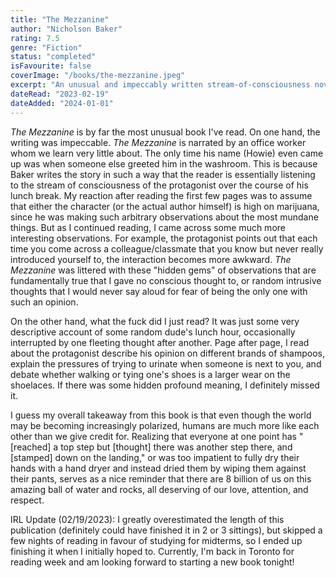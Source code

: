 ```yaml
---
title: "The Mezzanine"
author: "Nicholson Baker"
rating: 7.5
genre: "Fiction"
status: "completed"
isFavourite: false
coverImage: "/books/the-mezzanine.jpeg"
excerpt: "An unusual and impeccably written stream-of-consciousness novel that follows an office worker's thoughts during his lunch break, filled with profound observations about mundane life."
dateRead: "2023-02-19"
dateAdded: "2024-01-01"
---
```


*The Mezzanine* is by far the most unusual book I've read. On one hand, the writing was impeccable. *The Mezzanine* is narrated by an office worker whom we learn very little about. The only time his name (Howie) even came up was when someone else greeted him in the washroom. This is because Baker writes the story in such a way that the reader is essentially listening to the stream of consciousness of the protagonist over the course of his lunch break. My reaction after reading the first few pages was to assume that either the character (or the actual author himself) is high on marijuana, since he was making such arbitrary observations about the most mundane things. But as I continued reading, I came across some much more interesting observations. For example, the protagonist points out that each time you come across a colleague/classmate that you know but never really introduced yourself to, the interaction becomes more awkward. *The Mezzanine* was littered with these "hidden gems" of observations that are fundamentally true that I gave no conscious thought to, or random intrusive thoughts that I would never say aloud for fear of being the only one with such an opinion.

On the other hand, what the fuck did I just read? It was just some very descriptive account of some random dude's lunch hour, occasionally interrupted by one fleeting thought after another. Page after page, I read about the protagonist describe his opinion on different brands of shampoos, explain the pressures of trying to urinate when someone is next to you, and debate whether walking or tying one's shoes is a larger wear on the shoelaces. If there was some hidden profound meaning, I definitely missed it.

I guess my overall takeaway from this book is that even though the world may be becoming increasingly polarized, humans are much more like each other than we give credit for. Realizing that everyone at one point has "[reached] a top step but [thought] there was another step there, and [stamped] down on the landing," or was too impatient to fully dry their hands with a hand dryer and instead dried them by wiping them against their pants, serves as a nice reminder that there are 8 billion of us on this amazing ball of water and rocks, all deserving of our love, attention, and respect.

IRL Update (02/19/2023): I greatly overestimated the length of this publication (definitely could have finished it in 2 or 3 sittings), but skipped a few nights of reading in favour of studying for midterms, so I ended up finishing it when I initially hoped to. Currently, I'm back in Toronto for reading week and am looking forward to starting a new book tonight!